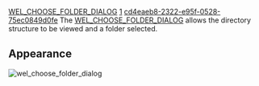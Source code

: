 [[Property:title|WEL_CHOOSE_FOLDER_DIALOG]]
[[Property:weight|1]]
[[Property:uuid|cd4eaeb8-2322-e95f-0528-75ec0849d0fe]]
The [[ref:libraries/wel/reference/wel_choose_folder_dialog_chart|WEL_CHOOSE_FOLDER_DIALOG]]  allows the directory structure to be viewed and a folder selected. 

==Appearance==
 [[Image:wel-choose-folder-dialog|wel_choose_folder_dialog]]  <br/>
<br/>

{{seealso|<br/>
[[stddlgs cluster|Standard dialogs]]  }}




